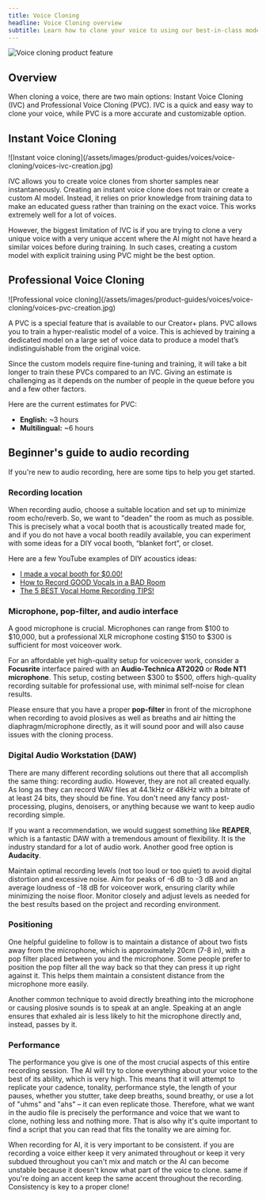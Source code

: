 ```yaml
---
title: Voice Cloning
headline: Voice Cloning overview
subtitle: Learn how to clone your voice to using our best-in-class models.
---
```


<img
  src="/assets/images/product-guides/voices/voice-cloning/voice-cloning-product-feature.jpg"
  alt="Voice cloning product feature"
  className="w-full rounded-lg"
/>

## Overview

When cloning a voice, there are two main options: Instant Voice Cloning (IVC) and Professional Voice Cloning (PVC). IVC is a quick and easy way to clone your voice, while PVC is a more accurate and customizable option.

## Instant Voice Cloning

<Frame background="subtle">
  ![Instant voice
  cloning](/assets/images/product-guides/voices/voice-cloning/voices-ivc-creation.jpg)
</Frame>

IVC allows you to create voice clones from shorter samples near instantaneously. Creating an instant voice clone does not train or create a custom AI model. Instead, it relies on prior knowledge from training data to make an educated guess rather than training on the exact voice. This works extremely well for a lot of voices.

However, the biggest limitation of IVC is if you are trying to clone a very unique voice with a very unique accent where the AI might not have heard a similar voices before during training. In such cases, creating a custom model with explicit training using PVC might be the best option.

## Professional Voice Cloning

<Frame background="subtle">
  ![Professional voice
  cloning](/assets/images/product-guides/voices/voice-cloning/voices-pvc-creation.jpg)
</Frame>

A PVC is a special feature that is available to our Creator+ plans. PVC allows you to train a hyper-realistic model of a voice. This is achieved by training a dedicated model on a large set of voice data to produce a model that’s indistinguishable from the original voice.

Since the custom models require fine-tuning and training, it will take a bit longer to train these PVCs compared to an IVC. Giving an estimate is challenging as it depends on the number of people in the queue before you and a few other factors.

Here are the current estimates for PVC:

- **English:** ~3 hours
- **Multilingual:** ~6 hours

## Beginner's guide to audio recording

If you're new to audio recording, here are some tips to help you get started.

### Recording location

When recording audio, choose a suitable location and set up to minimize room echo/reverb.
So, we want to "deaden" the room as much as possible. This is precisely what a vocal booth that is acoustically treated made for, and if you do not have a vocal booth readily available, you can experiment with some ideas for a DIY vocal booth, “blanket fort”, or closet.

Here are a few YouTube examples of DIY acoustics ideas:

- [I made a vocal booth for $0.00!](https://www.youtube.com/watch?v=j4wJMDUuHSM)
- [How to Record GOOD Vocals in a BAD Room](https://www.youtube.com/watch?v=TsxdHtu-OpU)
- [The 5 BEST Vocal Home Recording TIPS!](https://www.youtube.com/watch?v=K96mw2QBz34)

### Microphone, pop-filter, and audio interface

A good microphone is crucial. Microphones can range from \$100 to \$10,000, but a professional XLR microphone costing \$150 to \$300 is sufficient for most voiceover work.

For an affordable yet high-quality setup for voiceover work, consider a **Focusrite** interface paired with an **Audio-Technica AT2020** or **Rode NT1 microphone**. This setup, costing between \$300 to \$500, offers high-quality recording suitable for professional use, with minimal self-noise for clean results.

Please ensure that you have a proper **pop-filter** in front of the microphone when recording to avoid plosives as well as breaths and air hitting the diaphragm/microphone directly, as it will sound poor and will also cause issues with the cloning process.

### Digital Audio Workstation (DAW)

There are many different recording solutions out there that all accomplish the same thing: recording audio. However, they are not all created equally. As long as they can record WAV files at 44.1kHz or 48kHz with a bitrate of at least 24 bits, they should be fine. You don't need any fancy post-processing, plugins, denoisers, or anything because we want to keep audio recording simple.

If you want a recommendation, we would suggest something like **REAPER**, which is a fantastic DAW with a tremendous amount of flexibility. It is the industry standard for a lot of audio work. Another good free option is **Audacity**.

Maintain optimal recording levels (not too loud or too quiet) to avoid digital distortion and excessive noise. Aim for peaks of -6 dB to -3 dB and an average loudness of -18 dB for voiceover work, ensuring clarity while minimizing the noise floor. Monitor closely and adjust levels as needed for the best results based on the project and recording environment.

### Positioning

One helpful guideline to follow is to maintain a distance of about two fists away from the microphone, which is approximately 20cm (7-8 in), with a pop filter placed between you and the microphone. Some people prefer to position the pop filter all the way back so that they can press it up right against it. This helps them maintain a consistent distance from the microphone more easily.

Another common technique to avoid directly breathing into the microphone or causing plosive sounds is to speak at an angle. Speaking at an angle ensures that exhaled air is less likely to hit the microphone directly and, instead, passes by it.

### Performance

The performance you give is one of the most crucial aspects of this entire recording session. The AI will try to clone everything about your voice to the best of its ability, which is very high. This means that it will attempt to replicate your cadence, tonality, performance style, the length of your pauses, whether you stutter, take deep breaths, sound breathy, or use a lot of "uhms" and "ahs" – it can even replicate those. Therefore, what we want in the audio file is precisely the performance and voice that we want to clone, nothing less and nothing more. That is also why it's quite important to find a script that you can read that fits the tonality we are aiming for.

When recording for AI, it is very important to be consistent. if you are recording a voice either keep it very animated throughout or keep it very subdued throughout you can't mix and match or the AI can become unstable because it doesn't know what part of the voice to clone. same if you're doing an accent keep the same accent throughout the recording. Consistency is key to a proper clone!
